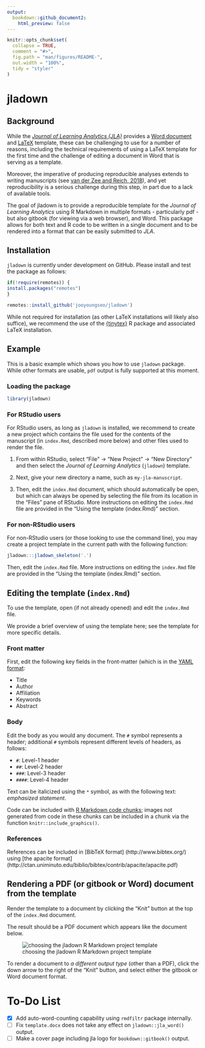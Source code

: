 ```yaml
---
output:
  bookdown::github_document2:
    html_preview: false
---
```


<!-- README.md is generated from README.Rmd. Please edit that file -->

```r
knitr::opts_chunk$set(
  collapse = TRUE,
  comment = "#>",
  fig.path = "man/figures/README-",
  out.width = "100%",
  tidy = "styler"
)
```

# jladown

<!-- badges: start -->
<!-- badges: end -->

## Background

While the [*Journal of Learning Analytics (JLA)*](https://epress.lib.uts.edu.au/journals/index.php/JLA/index)
provides a [Word document](https://drive.google.com/uc?export=download&id=1ST6Fr9w1xgpRK_2Xuhczhrxw98RFqYOI) and
[LaTeX](https://drive.google.com/uc?export=download&id=1LMkbm-HKAWliyTyRpzn1o0OxduJuVw7f) 
template, these can be challenging to use for a number of reasons, 
including the technical requirements of using a LaTeX template for the first 
time and the challenge of editing a document in Word that is serving as a 
template. 

Moreover, the imperative of producing reproducible analyses extends to writing
manuscripts (see [van der Zee and Reich, 2018](https://journals.sagepub.com/doi/full/10.1177/2332858418787466)), 
and yet reproducibility is a serious challenge during this step, in part due to 
a lack of available tools. 

The goal of jladown is to provide a reproducible template for the *Journal of
Learning Analytics* using R Markdown in multiple formats - particularly pdf - 
but also gitbook (for viewing via a web browser), and Word. This package allows 
for both text and R code to be written in a single document and to be rendered 
into a format that can be easily submitted to *JLA*.

## Installation

`jladown` is currently under development on GitHub. Please install and test the 
package as follows:

```r
if(!require(remotes)) {
install.packages("remotes")
}

remotes::install_github('jooyoungseo/jladown')
```

While not required for installation (as other LaTeX installations will likely
also suffice), we recommend the use of the [{tinytex}](https://yihui.org/tinytex/) 
R package and associated LaTeX installation.

## Example

This is a basic example which shows you how to use `jladown` package. While 
other formats are usable, `pdf` output is fully supported at this moment.

### Loading the package

```r
library(jladown)
```

### For RStudio users

For RStudio users, as long as `jladown` is installed, we recommend to create a
new project which contains the file used for the contents of the manuscript (in
`index.Rmd`, described more below) and other files used to render the file.

1. From within RStudio, select 
"File" -> 
"New Project" ->
"New Directory" and then select the *Journal of Learning Analytics* 
(`jladown`) template.

2. Next, give your new directory a name, such as `my-jla-manuscript`.

3. Then, edit the `index.Rmd` document, which should automatically be open, but 
which can always be opened by selecting the file from its location in the
"Files" pane of RStudio. More instructions on editing the `index.Rmd` file are
provided in the "Using the template (index.Rmd)" section.

### For non-RStudio users

For non-RStudio users (or those looking to use the command line), 
you may create a project template in the current path with the following 
function:

```r
jladown:::jladown_skeleton('.')
```

Then, edit the `index.Rmd` file. More instructions on editing the `index.Rmd` 
file are provided in the "Using the template (index.Rmd)" section.

## Editing the template (`index.Rmd`)

To use the template, open (if not already opened) and edit the `index.Rmd` file.

We provide a brief overview of using the template here; 
see the template for more specific details.

### Front matter

First, edit the following key fields in the front-matter (which is 
in the [YAML format](https://yaml.org/):

- Title
- Author
- Affiliation
- Keywords
- Abstract

<!-- I'm not sure that the next line is true, and so I commented it out for now: -->

<!-- We note that fields that are not edited will not be included in the rendered -->
<!-- document. -->

### Body

Edit the body as you would any document. The `#` symbol represents a header; 
additional `#` symbols represent different levels of headers, as follows:

- `#`: Level-1 header
- `##`: Level-2 header
- `###`: Level-3 header
- `####`: Level-4 header

Text can be italicized using the `*` symbol, as with the following text:
*emphasized statement*.

Code can be included with 
[R Markdown code chunks](https://rmarkdown.rstudio.com/lesson-3.html); 
images not generated from code in these chunks can be included in a chunk via 
the function `knitr::include_graphics()`.

### References

References can be included in [BibTeX format]
(http://www.bibtex.org/) using [the apacite format]
(http://ctan.uniminuto.edu/biblio/bibtex/contrib/apacite/apacite.pdf)

## Rendering a PDF (or gitbook or Word) document from the template

Render the template to a document by clicking the 
"Knit" button at the top of the `index.Rmd` document. 

The result should be a PDF
document which appears like the document below.

![choosing the jladown R Markdown project template](img/4-jla-render.png)

To render a document to *a different output type* (other than a PDF), 
click the down arrow to the right of the "Knit" button, and select either the 
gitbook or Word document format.

# To-Do List

- [x] Add auto-word-counting capability using `rmdfiltr` package internally.
- [ ] Fix `template.docx` does not take any effect on `jladown::jla_word()` output.
- [ ] Make a cover page including jla logo for `bookdown::gitbook()` output.
